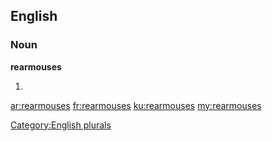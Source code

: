 ==English==

===Noun===
'''rearmouses'''

# {{plural of|[[rearmouse]]}}

[[Category:English plurals]]

[[ar:rearmouses]]
[[fr:rearmouses]]
[[ku:rearmouses]]
[[my:rearmouses]]